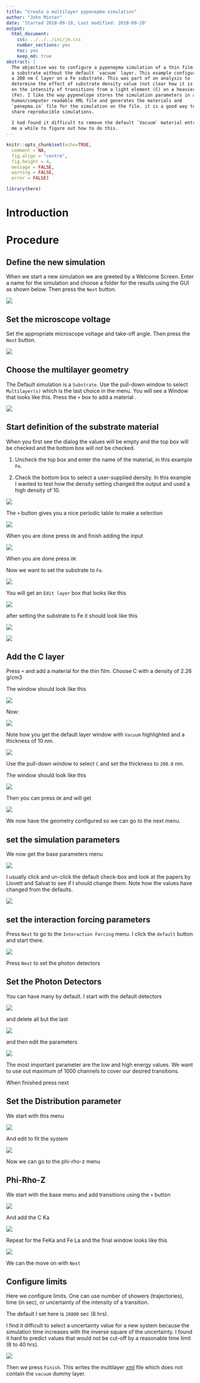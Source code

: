```yaml
---
title: "Create a multilayer pypenepma simulation"
author: "John Minter"
date: 'Started 2018-09-19, Last modified: 2018-09-20'
output:
  html_document:
    css: ../../../inc/jm.css
    number_sections: yes
    toc: yes
    keep_md: true
abstract: |
  The objective was to configure a pypenepma simulation of a thin film on
  a substrate without the default `vacuum` layer. This example configures
  a 200 nm C layer on a Fe substrate. This was part of an analysis to 
  determine the effect of substrate density value (not clear how it is handled)
  on the intensity of transitions from a light element (C) on a heavier element
  (Fe). I like the way pypenelope stores the simulation parameters in a
  human/computer readable XML file and generates the materials and 
  `penepma.in` file for the simulation on the file. it is a good way to
  share reproducible simulations.
  
  I had found it difficult to remove the default `Vacuum` material entry. It took
  me a while to figure out how to do this.
---
```


```r
knitr::opts_chunk$set(echo=TRUE,
  comment = NA,
  fig.align = "centre",
  fig.height = 4,
  message = FALSE,
  warning = FALSE,
  error = FALSE)

library(here)
```

# Introduction

# Procedure

## Define the new simulation

When we start a new simulation we are greeted by a Welcome Screen. Enter a
name for the simulation and choose a folder for the results using the GUI as
shown below. Then press the `Next` button.

![](./png/00-Welcome.png)

## Set the microscope voltage

Set the appropriate microscope voltage and take-off angle. Then press the
`Next` button.

![](./png/01-Microscope.png)


## Choose the multilayer geometry

The Default simulation is a `Substrate`. Use the pull-down window to select
`Multilayer(s)` which is the last choice in the menu. You will see a 
Window that looks like this. Press the `+` box to add a material .

![](./png/02a-Select-Multilayer.png)

## Start definition of the substrate material

When you first see the dialog the values will be empty and the top box will
be checked and the bottom box will not be checked.

1. Uncheck the top box and enter the name of the material, in this example
`Fe`.

2. Check the bottom box to select a user-supplied density. In this example I
wanted to test how the density setting changed the output and used a high
density of 10.

![](./png/02b-Start-Def-Real-Substrate.png)

The `+` button gives you a nice periodic table to make a selection

![](./png/02c-PT-Substrate.png)

When you are done press `OK` and finish adding the input

![](./png/02d-Fe-Matl.png)

When you are done press `OK`

Now we want to set the substrate to `Fe`.

![](./png/02e-Start-set-sub-Fe.png)

You will get an `Edit layer` box that looks like this

![](./png/02f-Edit-layer-before.png)

after setting the substrate to Fe it should look like this

![](./png/02g-Edit-layer-after.png)

![](./png/02h-Fe-substrate.png)

## Add the C layer

Press `+` and add a material for the thin film.
Choose C with a density of 2.26 g/cm3

The window should look like this

![](./png/02i-C-matl-set.png)

Now:

![](./png/03a-add-C-layer.png)


Note how you get the default layer window with `Vacuum` highlighted and
a thickness of 10 nm.

![](./png/03b-default-layer.png)

Use the pull-down window to select `C` and set the
thickness to `200.0` nm.

The window should look like this

![](./png/03c-200nm-C.png)

Then you can press `OK`  and will get

![](./png/03d-Layers-set.png)

We now have the geometry configured so we can go to the next
menu.


## set the simulation parameters

We now get the base parameters menu

![](./png/04a-base-sim-pars.png)

I usually click and un-click the default check-box and look at the papers
by Llovett and Salvat
to see if I should change them. Note how the values have changed from the
defaults.

![](./png/04b-default-sim-pars.png)

## set the interaction forcing parameters

Press `Next` to go to the `Interaction Forcing` menu. I click the
`default` button and start there.

![](./png/05-default-forcings.png)

Press `Next` to set the photon detectors


## Set the Photon Detectors

You can have many by default. I start with the default detectors

![](./png/06a-Default-Detectors.png)

and delete all but the last 

![](./png/06b-Last-Detector.png)

and then edit the parameters


![](./png/06c-Edit-detector.png)

The most important parameter are the low and high energy values. We want to
use out maximum of 1000 channels to cover our desired transitions.

When finished press next

## Set the Distribution parameter

We start with this menu


![](./png/07a-Default-Distribution.png)

And edit to fit the system


![](./png/07b-System-Distribution.png)


Now we can go to the phi-rho-z menu

## Phi-Rho-Z

We start with the base menu and add transitions using the `+` button

![](./png/08-Base-prz.png)

And add the C Ka

![](./png/08b-CKa-prz-config.png)

Repeat for the FeKa and Fe La and the final window looks like this


![](./png/08c-Finished-prz.png)

We can the move on with `Next`

## Configure limits

Here we configure limits. One can use number of showers (trajectories),
time (in sec), or uncertainty of the intensity of a transition.

The default I set here is `28800` sec (8 hrs).

I find it difficult to select a uncertainty value for a new system
because the simulation time increases with the inverse square of the
uncertainty. I found it hard to predict values that would not be cut-off
by a reasonable time limit (8 to 40 hrs). 


![](./png/09a-Limits.png)


Then we press `Finish`. This writes the multilayer
[xml](./xml/multilayer-no-vacuum.xml)
file which does not contain the `vacuum` dummy layer.


















